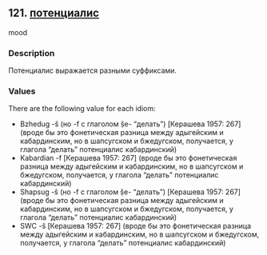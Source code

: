 ## 121. <a href =  'https://agricolamz.github.io/The_Circassian_Isoglosses_Database/121.html' target='_blank'>потенциалис</a>
mood

### Description

Потенциалис выражается разными суффиксами.

### Values
There are the following value for each idiom:

* Bzhedug  -ŝ (но -f с глаголом ṣ̂e- "делать") [Керашева 1957: 267] (вроде бы это фонетическая разница между адыгейским и кабардинским, но в шапсугском и бжедугском, получается, у глагола "делать" потенциалис кабардинский)
* Kabardian  -f [Керашева 1957: 267] (вроде бы это фонетическая разница между адыгейским и кабардинским, но в шапсугском и бжедугском, получается, у глагола "делать" потенциалис кабардинский)
* Shapsug  -ŝ (но -f с глаголом ṣ̂e- "делать") [Керашева 1957: 267] (вроде бы это фонетическая разница между адыгейским и кабардинским, но в шапсугском и бжедугском, получается, у глагола "делать" потенциалис кабардинский)
* SWC  -ŝ [Керашева 1957: 267] (вроде бы это фонетическая разница между адыгейским и кабардинским, но в шапсугском и бжедугском, получается, у глагола "делать" потенциалис кабардинский)

